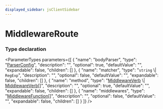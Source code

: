 ```yaml
---
displayed_sidebar: jsClientSidebar
---
```



# MiddlewareRoute

### Type declaration

<ParameterTypes parameters={[
  {
    "name": "bodyParser",
    "type": "[ParserConfig](internal.ParserConfig.mdx)",
    "description": "",
    "optional": true,
    "defaultValue": "",
    "expandable": false,
    "children": []
  },
  {
    "name": "matcher",
    "type": "`string` \\| `RegExp`",
    "description": "",
    "optional": false,
    "defaultValue": "",
    "expandable": false,
    "children": []
  },
  {
    "name": "method",
    "type": "[MiddlewareVerb](internal.MiddlewareVerb.mdx) \\| [MiddlewareVerb](internal.MiddlewareVerb.mdx)[]",
    "description": "",
    "optional": true,
    "defaultValue": "",
    "expandable": false,
    "children": []
  },
  {
    "name": "middlewares",
    "type": "[MiddlewareFunction](internal.internal.MiddlewareFunction.mdx)[]",
    "description": "",
    "optional": false,
    "defaultValue": "",
    "expandable": false,
    "children": []
  }
]} />
